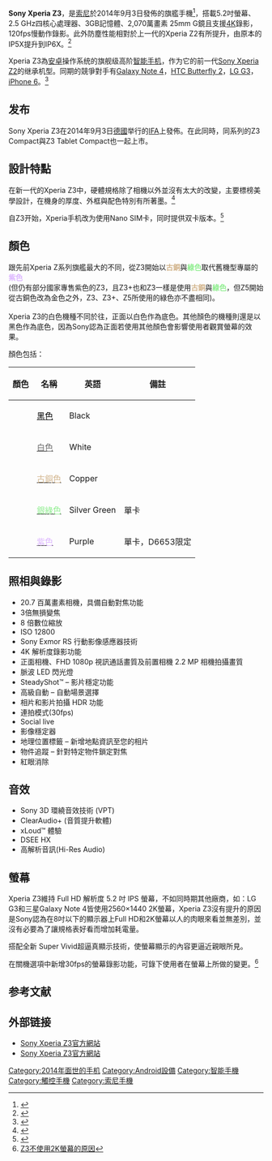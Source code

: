 {{NoteTA|G1=IT}}
{{Infobox mobile phone
| box_width     = 410px
| name          = Sony Xperia Z3
| logo          = 
| logosize      = 
| caption       = 
| image         = Sony Xperia Z3 20150117.jpg
| imgaesize     =250
| caption2      = 
| slogan        = Keep Demanding Greatness<br/>追求卓越
| brand         = [[索尼|索尼股份有限公司]]
| series        = [[Sony_Xperia|Sony Xperia]]
| modelnumber   =
| manufacturer  = [[索尼移动通信|索尼行動通訊國際股份有限公司]]
| type          = [[智能手机|智慧型手機]]
| carrier       =
| released      = {{Start date and age|2014|09|03|df=yes}}
| networks      = [[GSM|GSM]]、[[GPRS|GPRS]]、[[EDGE|EDGE]]、[[HSPA|HSPA]]、[[4G_LTE|4G LTE]]
| form          = [[手機規格|平板式手機]]
| display       = 5.2英吋，解析度：1,920 x 1,080 Full HD<br>[[IPS|IPS]]高可視角LCD面板<br>[[BRAVIA|TRILUMINOS™ Display with Live Color LED]]<br>[[BRAVIA|X-Reality™ Engine for Mobile]]<br>[[康寧公司|康寧]]Gorilla Glass 3
| ext_display   =
| size          = 長：{{convert|146|mm|in|abbr=on}}<br>寬：{{convert|72|mm|in|abbr=on}}<br>厚：{{convert|7.3|mm|in|abbr=on}}<br>
| weight        = {{convert|152|g|oz|abbr=on}}
| input         = 電阻和電容混合式觸控技術
| os            = [[Android|Android]] 4.4.4 KitKat (原始版本)<br>[[Android|Android]] 6.0.1 Marshmallow(目前最新版本)
| cpu           = [[高通|高通]] [[Snapdragon|Snapdragon 801]] MSM8974AC 2.5GHz<br>[[四核心|四核心]]處理器
| gpu           = [[高通|高通]] [[Adreno|Adreno]] 330
| storage       = 16GB ROM (D6613 32GB ROM)
| memory        = 3GB RAM
| memory_card   = [[microSD|microSD]]，最高支援128GB
| battery       = 3,100[[mAh|mAh]]鋰電池(不可更換)
| rear_camera   = 2070萬像素、G鏡頭<br>1/2.3英吋[[Sony_Exmor_RS|Sony Exmor RS]] [[CMOS|CMOS]] 感光元件<br>焦距25mm、鏡頭光圈f/2.0、最高可支援ISO 12800<br>4K(2160p)影片錄影@30fps<br>Full HD(1080p)影片錄影@60fps<br>HD(720p)慢動作影片錄影@120fps
| front_camera  = 220萬像素、支援1080p錄影<br>[[Sony_Exmor_R|Sony Exmor R]] [[CMOS|CMOS]] 感光元件<br>
| connectivity  = [[Wi-Fi|Wi-Fi]] 802.11 a/b/g/n/ac<br>[[Wi-Fi_Direct|Wi-Fi Direct]]、[[Digital_Living_Network_Alliance|DLNA]]<br>[[Wi-Fi_hotspot|Wi-Fi hotspot]]、[[蓝牙|蓝牙]]4.0、[[NFC|NFC]]、[[Miracast|Miracast]]
| sound         =
| other         =
| available     =
| discontinued  =
| related       = [[Sony_Xperia_Z3_Compact|Sony Xperia Z3 Compact]]<br/>[[Sony_Xperia_Z3_Tablet_Compact|Sony Xperia Z3 Tablet Compact]]
| predecessor   = [[Sony_Xperia_Z2|Sony Xperia Z2]]
| successor     = [[Sony_Xperia_Z3+|Sony Xperia Z3+]]
| website       =
}}

'''Sony Xperia Z3'''，是[[索尼|索尼]]於2014年9月3日發佈的旗艦手機<ref>{{Cite news |url=http://tc.people.com.cn/n/2014/0910/c183175-25633214.html |title=十个问题了解索尼Z3手机--人民网通信频道--人民网 |accessdate=2021-12-29}}</ref>，搭載5.2吋螢幕、2.5 GHz四核心處理器、3GB記憶體、2,070萬畫素 25mm G鏡且支援[[4K|4K]]錄影，120fps慢動作錄影。此外防塵性能相對於上一代的Xperia Z2有所提升，由原本的IP5X提升到IP6X。<ref>{{Cite news |url=https://tech.huanqiu.com/article/9CaKrnJFcaW |title=索尼Xperia Z3 Compact配置曝光：骁龙801处理器 |accessdate=2021-12-29 |archive-date=2021-12-29 |archive-url=https://web.archive.org/web/20211229054151/https://tech.huanqiu.com/article/9CaKrnJFcaW }}</ref>

Xperia Z3為[[安卓|安卓]]操作系统的旗舰级高阶[[智能手机|智能手机]]，作为它的前一代[[Sony_Xperia_Z2|Sony Xperia Z2]]的继承机型。同期的競爭對手有[[Galaxy_Note_4|Galaxy Note 4]]，[[HTC_Butterfly_2|HTC Butterfly 2]]，[[LG_G3|LG G3]]，[[iPhone_6|iPhone 6]]。<ref>{{Cite news |url=https://www.chinadaily.com.cn/business/2016top10/2016-08/24/content_26578084_3.htm |title=Top 5 smartwatches in customer satisfaction[3]- Chinadaily.com.cn |accessdate=2021-12-29 |archive-date=2021-12-29 |archive-url=https://web.archive.org/web/20211229055123/https://www.chinadaily.com.cn/business/2016top10/2016-08/24/content_26578084_3.htm }}</ref>

==发布==
Sony Xperia Z3在2014年9月3日[[德國|德國]]举行的[[柏林國際廣播展|IFA]]上發佈。在此同時，同系列的Z3 Compact與Z3 Tablet Compact也一起上市。

==設計特點==
在新一代的Xperia Z3中，硬體規格除了相機以外並沒有太大的改變，主要標榜美學設計，在機身的厚度、外框與配色特別有所著墨。<ref>{{Cite news |url=https://tech.huanqiu.com/article/9CaKrnJFArc |title=索尼Xperia Z3体验：屏幕颜色不准确 |accessdate=2021-12-29 |archive-date=2021-12-29 |archive-url=https://web.archive.org/web/20211229054312/https://tech.huanqiu.com/article/9CaKrnJFArc }}</ref>

自Z3开始，Xperia手机改为使用Nano SIM卡，同时提供双卡版本。<ref>{{Cite news |url=http://tc.people.com.cn/n/2015/0810/c183008-27435586-8.html |title="外貌协会"大派对 最具设计感的4G手机【8】--人民网通信频道--人民网 |accessdate=2021-12-29 |archive-date=2021-12-29 |archive-url=https://web.archive.org/web/20211229174623/http://tc.people.com.cn/n/2015/0810/c183008-27435586-8.html }}</ref>

==顏色==
<!--慎告：顏色的名稱因國而異，請勿使用特定地區的顏色稱呼-->
跟先前Xperia Z系列旗艦最大的不同，從Z3開始以'''<font color="#d2b48c">古銅</font>'''與'''<font color="#90ee90">綠色</font>'''取代舊機型專屬的'''<font color="#dcb5ff">紫色</font>'''<br />(但仍有部分國家專售紫色的Z3，且Z3+也和Z3一樣是使用'''<font color="#d2b48c">古銅</font>'''與'''<font color="#90ee90">綠色</font>'''，但Z5開始從古銅色改為金色之外，Z3、Z3+、Z5所使用的綠色亦不盡相同)。<br />
<br />Xperia Z3的白色機種不同於往，正面以白色作為底色。其他顏色的機種則還是以黑色作為底色，因為Sony認為正面若使用其他顏色會影響使用者觀賞螢幕的效果。

顏色包括：
{| class="wikitable + sortable"
|-
!顏色!!名稱!!英語!!備註
|-
|bgcolor="#000000"| ||[[黑色|<font color="#000000">黑色</font>]]||Black||
|-
| bgcolor="#ffffff" | ||[[白色|<font color="#696969">白色</font>]]||White||
|-
| bgcolor="#d2b48c" | ||[[古銅色|<font color="#d2b48c">古銅色</font>]]||Copper||
|-
| bgcolor="#90ee90" | ||[[銀綠色|<font color="#90ee90">銀綠色</font>]]||Silver Green||單卡
|-
| bgcolor="#dcb5ff" | ||[[紫色|<font color="#dcb5ff">紫色</font>]]||Purple||單卡，D6653限定
|}

==照相與錄影==
*20.7 百萬畫素相機，具備自動對焦功能
*3倍無損變焦
*8 倍數位縮放
*ISO 12800
*Sony Exmor RS 行動影像感應器技術
*4K 解析度錄影功能
*正面相機、FHD 1080p 視訊通話畫質及前置相機 2.2 MP 相機拍攝畫質
*脈波 LED 閃光燈
*SteadyShot™ – 影片穩定功能
*高級自動 – 自動場景選擇
*相片和影片拍攝 HDR 功能
*連拍模式(30fps)
*Social live
*影像穩定器
*地理位置標籤 – 新增地點資訊至您的相片
*物件追蹤 – 針對特定物件鎖定對焦
*紅眼消除

==音效==
*Sony 3D 環繞音效技術 (VPT)
*ClearAudio+ (音質提升軟體)
*xLoud™ 體驗
*DSEE HX
*高解析音訊(Hi-Res Audio)

==螢幕==
Xperia Z3維持 Full HD 解析度 5.2 吋 IPS 螢幕，不如同時期其他廠商，如：LG G3和三星Galaxy Note 4皆使用2560×1440 2K螢幕，Xperia Z3沒有提升的原因是Sony認為在8吋以下的顯示器上Full HD和2K螢幕以人的肉眼來看並無差別，並沒有必要為了讓規格表好看而增加耗電量。

搭配全新 Super Vivid超逼真顯示技術，使螢幕顯示的內容更逼近親眼所見。

在關機選項中新增30fps的螢幕錄影功能，可錄下使用者在螢幕上所做的變更。<ref>[http://www.newmobilelife.com/2014/09/05/sony-xperia-z3-no-2k-display/Xperia Z3不使用2K螢幕的原因]</ref>

== 参考文献 ==
{{Reflist}}

==外部链接==
* [http://www.sony-xperia.com.tw/Z3/?gclid=CjwKEAjwwJmhBRC56KOelNOXhxUSJAB_w2uNwaOlBsXRQG9T9nO5U9Lbkrvss84dfK8YgZvPjIBKZxoCeJPw_wcB/ Sony Xperia Z3官方網站]{{Wayback|url=http://www.sony-xperia.com.tw/Z3/?gclid=CjwKEAjwwJmhBRC56KOelNOXhxUSJAB_w2uNwaOlBsXRQG9T9nO5U9Lbkrvss84dfK8YgZvPjIBKZxoCeJPw_wcB%2F |date=20171006212423 }}{{zh-hant}}
* [https://www.sonymobile.com/cn/products/phones/xperia-z3-l55u/ Sony Xperia Z3官方網站]{{Wayback|url=https://www.sonymobile.com/cn/products/phones/xperia-z3-l55u/ |date=20171006212352 }}{{zh-hans}}
{{S-start}}
{{Succession box
 | title  = Sony Xperia Z3
 | years  = 2014
 | before = [[Sony_Xperia_Z2|Sony Xperia Z2]]
 | after  = [[Sony_Xperia_Z3+|Sony Xperia Z3+（Z4）]]<br/>
}}
{{S-end}}
{{Sony phones}}

[[Category:2014年面世的手机|Category:2014年面世的手机]]
[[Category:Android設備|Category:Android設備]]
[[Category:智能手機|Category:智能手機]]
[[Category:觸控手機|Category:觸控手機]]
[[Category:索尼手機|Category:索尼手機]]